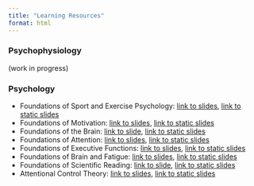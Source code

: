 ```yaml
---
title: "Learning Resources"
format: html
---
```


### Psychophysiology

(work in progress)


### Psychology

- Foundations of Sport and Exercise Psychology: [link to slides](FoundationsOfSportExercisePsychology.html), [link to static slides](FoundationsOfSportExercisePsychology.html?print-pdf)
- Foundations of Motivation: [link to slides](FoundationsOfMotivation.html), [link to static slides](FoundationsOfMotivation.html?print-pdf)
- Foundations of the Brain: [link to slide](FoundationsOfTheBrain.html), [link to static slides](FoundationsOfTheBrain.html?print-pdf)
- Foundations of Attention: [link to slides](FoundationsOfAttention.html), [link to static slides](FoundationsOfAttention.html?print-pdf)
- Foundations of Executive Functions: [link to slides](FoundationsOfExecutiveFunctions.html), [link to static slides](FoundationsOfExecutiveFunctions.html?print-pdf)
- Foundations of Brain and Fatigue: [link to slides](FoundationsOfBrainAndFatigue.html), [link to static slides](FoundationsOfBrainAndFatigue.html?print-pdf)
- Foundations of Scientific Reading: [link to slide](FoundationsOfScientificReading.html), [link to static slides](FoundationsOfScientificReading.html?print-pdf)
- Attentional Control Theory: [link to slides](AttentionalControlTheory.html), [link to static slides](AttentionalControlTheory.html?print-pdf)
